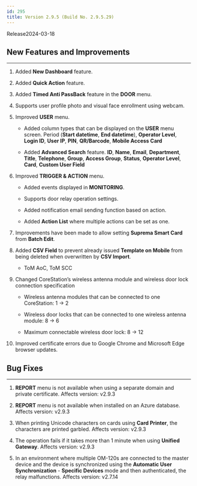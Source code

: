 ```yaml
---
id: 295
title: Version 2.9.5 (Build No. 2.9.5.29)
---
```


Release<Separator/>2024-03-18

## New Features and Improvements

---

1. Added **New Dashboard** feature.

1. Added **Quick Action** feature.

1. Added **Timed Anti PassBack** feature in the **DOOR** menu.

1. Supports user profile photo and visual face enrollment using webcam.

1. Improved **USER** menu.

    * Added column types that can be displayed on the **USER** menu screen. Period (**Start datetime**, **End datetime**), **Operator Level**, **Login ID**, **User IP**, **PIN**, **QR/Barcode**, **Mobile Access Card**

    * Added **Advanced Search** feature. **ID**, **Name**, **Email**, **Department**, **Title**, **Telephone**, **Group**, **Access Group**, **Status**, **Operator Level**, **Card**, **Custom User Field**

1. Improved **TRIGGER & ACTION** menu.

    * Added events displayed in **MONITORING**.

    * Supports door relay operation settings.

    * Added notification email sending function based on action.

    * Added **Action List** where multiple actions can be set as one.

1. Improvements have been made to allow setting **Suprema Smart Card** from **Batch Edit**.

1. Added **CSV Field** to prevent already issued **Template on Mobile** from being deleted when overwritten by **CSV Import**.

    * ToM AoC, ToM SCC

1. Changed CoreStation’s wireless antenna module and wireless door lock connection specification

    * Wireless antenna modules that can be connected to one CoreStation: 1 → 2

    * Wireless door locks that can be connected to one wireless antenna module: 8 → 6

    * Maximum connectable wireless door lock: 8 → 12

1. Improved certificate errors due to Google Chrome and Microsoft Edge browser updates.

## Bug Fixes

---

<BugLists>

1. **REPORT** menu is not available when using a separate domain and private certificate. <Badge>Affects version: v2.9.3</Badge>

1. **REPORT** menu is not available when installed on an Azure database. <Badge>Affects version: v2.9.3</Badge>

1. When printing Unicode characters on cards using **Card Printer**, the characters are printed garbled. <Badge>Affects version: v2.9.3</Badge>

1. The operation fails if it takes more than 1 minute when using **Unified Gateway**. <Badge>Affects version: v2.9.3</Badge>

1. In an environment where multiple OM-120s are connected to the master device and the device is synchronized using the **Automatic User Synchronization** - **Specific Devices** mode and then authenticated, the relay malfunctions. <Badge>Affects version: v2.7.14</Badge>

</BugLists>